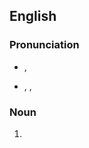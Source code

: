 {{also|vaporware}}
==English==

===Pronunciation===
* {{a|RP}} {{IPA|/ˈveɪ.pə.wɛə(ɹ)/}}, {{X-SAMPA|"veI.p@.wE@(r\)/}}
* {{a|US}} {{enPR|vāʹpərwâr}}, {{IPA|/ˈveɪpɚwɛɹ/}}, {{X-SAMPA|/"veIp@`wEr\/}}

===Noun===
{{en-noun|-}}

# {{context|UK|lang=en}} {{alternative form of|vaporware}}